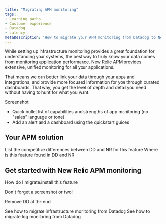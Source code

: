 ```yaml
---
title: "Migrating APM monitoring"
tags:
- Learning paths
- Customer experience
- Datadog
- Latency
metaDescription: "How to migrate your APM monitoring from Datadog to New Relic."
---
```



While setting up infrastructure monitoring provides a great foundation for understanding your systems, the best way to truly know your data comes from monitoring application performance. New Relic APM provides extensive, unified monitoring for all your applications. 

That means we can better link your data through your apps and integrations, and provide more focused information for you through curated dashboards. That way, you get the level of depth and detail you need without having to hunt for what you want.

Screenshot

* Quick bullet list of capabilities and strengths of app monitoring (no "sales" language or tone)
* Add an alert and a dashboard using the quickstart guides

## Your APM solution

List the competitive differences between DD and NR for this feature
Where is this feature found in DD and NR

## Get started with New Relic APM monitoring
How do I migrate/install this feature

Don't forget a screenshot or two!

Remove DD at the end

<SideBySide>
    <Side>
        <DocTiles variant="labs">
            <DocTile
                path="/docs/journey-migration/migrating-infra/"
                label={{text: '⬅️ PREVIOUS', color: '#AFE2E3'}}    
            >
                See how to migrate infrastructure monitoring from Datadog
            </DocTile>
        </DocTiles>
    </Side>
    <Side>
        <DocTiles variant="labs">
            <DocTile
                path="/docs/journey-migration/migrating-logs/"
                label={{text: 'NEXT ➡️', color: '#AFE2E3'}}    
            >
                See how to migrate log monitoring from Datadog
            </DocTile>
        </DocTiles>
    </Side>
</SideBySide>